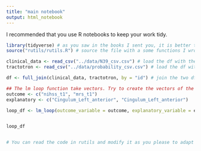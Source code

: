 ```yaml
---
title: "main notebook"
output: html_notebook
---
```


I recommended that you use R notebooks to keep your work tidy.



```r
library(tidyverse) # as you saw in the books I sent you, it is better to use tibbles from tidyverse than data.frame
source("rutils/rutils.R") # source the file with a some functions I wrote.

```

```r
clinical_data <- read_csv("../data/N39_csv.csv") # load the df with the clinical data
tractotron <- read_csv("../data/probability_csv.csv") # load the df with the tracts

df <- full_join(clinical_data, tractotron, by = "id") # join the two dfs
```


```r
## The lm loop function take vectors. Try to create the vectors of the variables of interest and pass them to the function Example:::
outcome <- c("nihss_t1", "mrs_t1")
explanatory <- c("Cingulum_Left_anterior", "Cingulum_Left_anterior")

loop_df <- lm_loop(outcome_variable = outcome, explanatory_variable = explanatory, correct_age = TRUE, df = df)


loop_df


# You can read the code in rutils and modify it as you please to adapt lm() to whatever you want to do. For simple examples as above it should work OK. I also recommend to read about NA and what how to deal with them.
```

